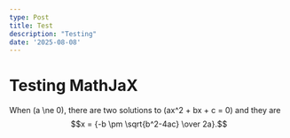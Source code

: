```yaml
---
type: Post
title: Test
description: "Testing"
date: '2025-08-08'
---
```


# Testing MathJaX

When \(a \ne 0\), there are two solutions to \(ax^2 + bx + c = 0\) and they are
$$x = {-b \pm \sqrt{b^2-4ac} \over 2a}.$$
